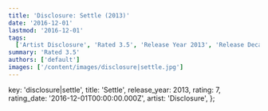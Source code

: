 ```yaml
---
title: 'Disclosure: Settle (2013)'
date: '2016-12-01'
lastmod: '2016-12-01'
tags:
  ['Artist Disclosure', 'Rated 3.5', 'Release Year 2013', 'Release Decade 2010']
summary: 'Rated 3.5'
authors: ['default']
images: ['/content/images/disclosure|settle.jpg']
---
```


  key: 'disclosure|settle',
  title: 'Settle',
  release_year: 2013,
  rating: 7,
  rating_date: '2016-12-01T00:00:00.000Z',
  artist: 'Disclosure',
};

<MusicRating data={data} />
